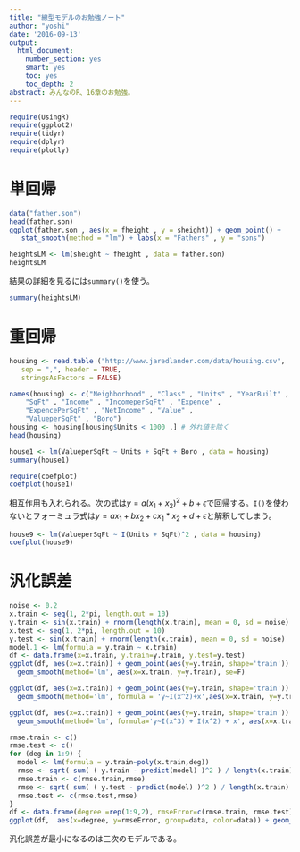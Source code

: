 ```yaml
---
title: "線型モデルのお勉強ノート"
author: "yoshi"
date: '2016-09-13'
output:
  html_document:
    number_section: yes
    smart: yes
    toc: yes
    toc_depth: 2
abstract: みんなのR、16章のお勉強。
---
```

```r
require(UsingR)
require(ggplot2)
require(tidyr)
require(dplyr)
require(plotly)
```
# 単回帰

```r
data("father.son")
head(father.son)
ggplot(father.son , aes(x = fheight , y = sheight)) + geom_point() +
   stat_smooth(method = "lm") + labs(x = "Fathers" , y = "sons")
```

```r
heightsLM <- lm(sheight ~ fheight , data = father.son)
heightsLM
```
結果の詳細を見るには`summary()`を使う。
```r
summary(heightsLM)
```
# 重回帰
```r
housing <- read.table ("http://www.jaredlander.com/data/housing.csv",
   sep = ",", header = TRUE,
   stringsAsFactors = FALSE)
```
```r
names(housing) <- c("Neighborhood" , "Class" , "Units" , "YearBuilt" ,
    "SqFt" , "Income" , "IncomeperSqFt" , "Expence" ,
    "ExpencePerSqFt" , "NetIncome" , "Value" ,
    "ValueperSqFt" , "Boro")
housing <- housing[housing$Units < 1000 ,] # 外れ値を除く
head(housing)
```

```r
house1 <- lm(ValueperSqFt ~ Units + SqFt + Boro , data = housing)
summary(house1)
```
```r
require(coefplot)
coefplot(house1)
```
相互作用も入れられる。次の式は$y=a(x_1 + x_2)^2 + b + \epsilon$で回帰する。`I()`を使わないとフォーミュラ式は$y=a x_1 + b x_2 + c x_1 * x_2 + d + \epsilon$と解釈してしまう。
```r
house9 <- lm(ValueperSqFt ~ I(Units + SqFt)^2 , data = housing)
coefplot(house9)
```

# 汎化誤差  
```r
noise <- 0.2
x.train <- seq(1, 2*pi, length.out = 10)
y.train <- sin(x.train) + rnorm(length(x.train), mean = 0, sd = noise)
x.test <- seq(1, 2*pi, length.out = 10)
y.test <- sin(x.train) + rnorm(length(x.train), mean = 0, sd = noise)
model.1 <- lm(formula = y.train ~ x.train)
df <- data.frame(x=x.train, y.train=y.train, y.test=y.test)
ggplot(df, aes(x=x.train)) + geom_point(aes(y=y.train, shape='train')) + geom_point(aes(y=y.test, shape='test')) + 
  geom_smooth(method='lm', aes(x=x.train, y=y.train), se=F)
```
```r
ggplot(df, aes(x=x.train)) + geom_point(aes(y=y.train, shape='train')) + geom_point(aes(y=y.test, shape='test')) + 
  geom_smooth(method='lm', formula = 'y~I(x^2)+x',aes(x=x.train, y=y.train), se=F)
```
```r
ggplot(df, aes(x=x.train)) + geom_point(aes(y=y.train, shape='train')) + geom_point(aes(y=y.test, shape='test')) + 
  geom_smooth(method='lm', formula='y~I(x^3) + I(x^2) + x', aes(x=x.train, y=y.train), se=F)
```

```r
rmse.train <- c()
rmse.test <- c()
for (deg in 1:9) {
  model <- lm(formula = y.train~poly(x.train,deg))
  rmse <- sqrt( sum( ( y.train - predict(model) )^2 ) / length(x.train) )
  rmse.train <- c(rmse.train,rmse)
  rmse <- sqrt( sum( ( y.test - predict(model) )^2 ) / length(x.train) )
  rmse.test <- c(rmse.test,rmse)
}
df <- data.frame(degree =rep(1:9,2), rmseError=c(rmse.train, rmse.test), data=c(rep('train',9), rep('test',9)))
ggplot(df,  aes(x=degree, y=rmseError, group=data, color=data)) + geom_point()
```
汎化誤差が最小になるのは三次のモデルである。
